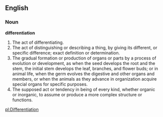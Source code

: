 ==English==

===Noun===

'''differentiation'''

#The act of differentiating.
#The act of distinguishing or describing a thing, by giving its different, or specific difference; exact definition or determination.
#The gradual formation or production of organs or parts by a process of evolution or development, as when the seed develops the root and the stem, the initial stem develops the leaf, branches, and flower buds; or in animal life, when the germ evolves the digestive and other organs and members, or when the animals as they advance in organization acquire special organs for specific purposes.
#The supposed act or tendency in being of every kind, whether organic or inorganic, to assume or produce a more complex structure or functions.

[[pl:Differentiation]]